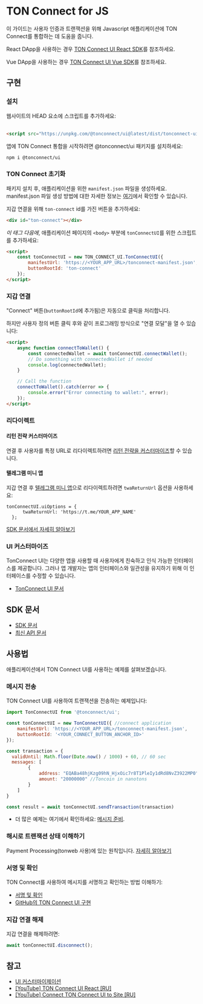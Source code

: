 
# TON Connect for JS

이 가이드는 사용자 인증과 트랜잭션을 위해 Javascript 애플리케이션에 TON Connect를 통합하는 데 도움을 줍니다.

React DApp을 사용하는 경우 [TON Connect UI React SDK](/v3/guidelines/ton-connect/frameworks/react)를 참조하세요.

Vue DApp을 사용하는 경우 [TON Connect UI Vue SDK](/v3/guidelines/ton-connect/frameworks/vue)를 참조하세요.

## 구현

### 설치

<Tabs groupId="Installation">
  <TabItem value="CDN" label="CDN">
웹사이트의 HEAD 요소에 스크립트를 추가하세요:
    <br/>
    <br/>

```html
<script src="https://unpkg.com/@tonconnect/ui@latest/dist/tonconnect-ui.min.js"></script>
```

</TabItem>
  <TabItem value="NPM" label="NPM">
    앱에 TON Connect 통합을 시작하려면 @tonconnect/ui 패키지를 설치하세요:

```bash npm2yarn
npm i @tonconnect/ui
```

</TabItem>
</Tabs>

### TON Connect 초기화

패키지 설치 후, 애플리케이션을 위한 `manifest.json` 파일을 생성하세요. manifest.json 파일 생성 방법에 대한 자세한 정보는 [여기](/v3/guidelines/ton-connect/guidelines/creating-manifest)에서 확인할 수 있습니다.

지갑 연결을 위해 `ton-connect` id를 가진 버튼을 추가하세요:

```html
<div id="ton-connect"></div>
```

_이 태그 다음에_, 애플리케이션 페이지의 `<body>` 부분에 `tonConnectUI`를 위한 스크립트를 추가하세요:

```html
<script>
    const tonConnectUI = new TON_CONNECT_UI.TonConnectUI({
        manifestUrl: 'https://<YOUR_APP_URL>/tonconnect-manifest.json',
        buttonRootId: 'ton-connect'
    });
</script>
```

### 지갑 연결

"Connect" 버튼(`buttonRootId`에 추가됨)은 자동으로 클릭을 처리합니다.

하지만 사용자 정의 버튼 클릭 후와 같이 프로그래밍 방식으로 "연결 모달"을 열 수 있습니다:

```html
<script>
    async function connectToWallet() {
        const connectedWallet = await tonConnectUI.connectWallet();
        // Do something with connectedWallet if needed
        console.log(connectedWallet);
    }

    // Call the function
    connectToWallet().catch(error => {
        console.error("Error connecting to wallet:", error);
    });
</script>
```

### 리다이렉트

#### 리턴 전략 커스터마이즈

연결 후 사용자를 특정 URL로 리다이렉트하려면 [리턴 전략을 커스터마이즈](https://github.com/ton-connect/sdk/tree/main/packages/ui#add-the-return-strategy)할 수 있습니다.

#### 텔레그램 미니 앱

지갑 연결 후 [텔레그램 미니 앱](/v3/guidelines/dapps/tma/overview)으로 리다이렉트하려면 `twaReturnUrl` 옵션을 사용하세요:

```tsx
tonConnectUI.uiOptions = {
      twaReturnUrl: 'https://t.me/YOUR_APP_NAME'
  };
```

[SDK 문서에서 자세히 알아보기](https://github.com/ton-connect/sdk/tree/main/packages/ui#use-inside-twa-telegram-web-app)

### UI 커스터마이즈

TonConnect UI는 다양한 앱을 사용할 때 사용자에게 친숙하고 인식 가능한 인터페이스를 제공합니다. 그러나 앱 개발자는 앱의 인터페이스와 일관성을 유지하기 위해 이 인터페이스를 수정할 수 있습니다.

- [TonConnect UI 문서](https://github.com/ton-connect/sdk/tree/main/packages/ui#ui-customisation)

## SDK 문서

- [SDK 문서](https://github.com/ton-connect/sdk/blob/main/packages/ui/README.md)
- [최신 API 문서](https://ton-connect.github.io/sdk/modules/_tonconnect_ui.html)

## 사용법

애플리케이션에서 TON Connect UI를 사용하는 예제를 살펴보겠습니다.

### 메시지 전송

TON Connect UI를 사용하여 트랜잭션을 전송하는 예제입니다:

```js
import TonConnectUI from '@tonconnect/ui';

const tonConnectUI = new TonConnectUI({ //connect application
    manifestUrl: 'https://<YOUR_APP_URL>/tonconnect-manifest.json',
    buttonRootId: '<YOUR_CONNECT_BUTTON_ANCHOR_ID>'
});

const transaction = {
  validUntil: Math.floor(Date.now() / 1000) + 60, // 60 sec
  messages: [
        {
            address: "EQABa48hjKzg09hN_HjxOic7r8T1PleIy1dRd8NvZ3922MP0", // destination address
            amount: "20000000" //Toncoin in nanotons
        }
    ]
}

const result = await tonConnectUI.sendTransaction(transaction)
```

- 더 많은 예제는 여기에서 확인하세요: [메시지 준비](/v3/guidelines/ton-connect/guidelines/preparing-messages).

### 해시로 트랜잭션 상태 이해하기

Payment Processing(tonweb 사용)에 있는 원칙입니다. [자세히 알아보기](/v3/guidelines/dapps/asset-processing/payments-processing#check-contracts-transactions)

### 서명 및 확인

TON Connect를 사용하여 메시지를 서명하고 확인하는 방법 이해하기:

- [서명 및 확인](/v3/guidelines/ton-connect/guidelines/verifying-signed-in-users)
- [GitHub의 TON Connect UI 구현](https://github.com/ton-connect/sdk/tree/main/packages/ui#add-connect-request-parameters-ton_proof)

### 지갑 연결 해제

지갑 연결을 해제하려면:

```js
await tonConnectUI.disconnect();
```

## 참고

- [UI 커스터마이제이션](https://github.com/ton-connect/sdk/tree/main/packages/ui#ui-customisation)
- [[YouTube] TON Connect UI React [RU]](https://youtu.be/wIMbkJHv0Fs?list=PLyDBPwv9EPsCJ226xS5_dKmXXxWx1CKz_&t=1747)
- [[YouTube] Connect TON Connect UI to Site [RU]](https://www.youtube.com/watch?v=HUQ1DPfFxG4&list=PLyDBPwv9EPsAIWi8vgic9kiV3KF_wvIcz&index=4)
